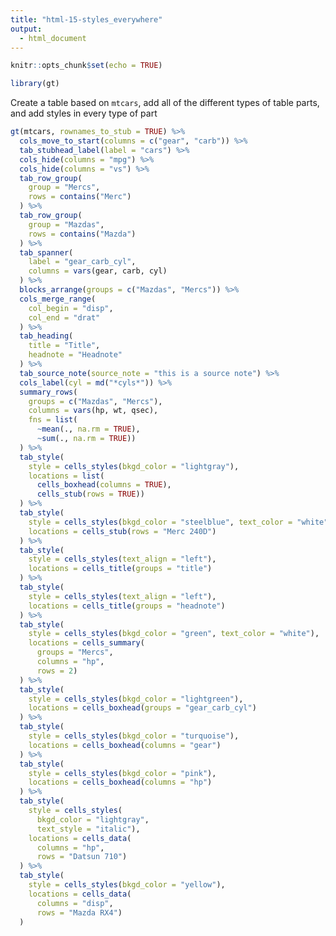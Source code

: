 ```yaml
---
title: "html-15-styles_everywhere"
output:
  - html_document
---
```


```r
knitr::opts_chunk$set(echo = TRUE)

library(gt)
```

Create a table based on `mtcars`, add all of the different types of table parts, and add styles in every type of part

```r
gt(mtcars, rownames_to_stub = TRUE) %>%
  cols_move_to_start(columns = c("gear", "carb")) %>%
  tab_stubhead_label(label = "cars") %>%
  cols_hide(columns = "mpg") %>%
  cols_hide(columns = "vs") %>%
  tab_row_group(
    group = "Mercs",
    rows = contains("Merc")
  ) %>%
  tab_row_group(
    group = "Mazdas",
    rows = contains("Mazda")
  ) %>%
  tab_spanner(
    label = "gear_carb_cyl",
    columns = vars(gear, carb, cyl)
  ) %>%
  blocks_arrange(groups = c("Mazdas", "Mercs")) %>%
  cols_merge_range(
    col_begin = "disp",
    col_end = "drat"
  ) %>%
  tab_heading(
    title = "Title",
    headnote = "Headnote"
  ) %>%
  tab_source_note(source_note = "this is a source note") %>%
  cols_label(cyl = md("*cyls*")) %>%
  summary_rows(
    groups = c("Mazdas", "Mercs"),
    columns = vars(hp, wt, qsec),
    fns = list(
      ~mean(., na.rm = TRUE),
      ~sum(., na.rm = TRUE))
  ) %>%
  tab_style(
    style = cells_styles(bkgd_color = "lightgray"),
    locations = list(
      cells_boxhead(columns = TRUE),
      cells_stub(rows = TRUE))
  ) %>%
  tab_style(
    style = cells_styles(bkgd_color = "steelblue", text_color = "white"),
    locations = cells_stub(rows = "Merc 240D")
  ) %>%
  tab_style(
    style = cells_styles(text_align = "left"),
    locations = cells_title(groups = "title")
  ) %>%
  tab_style(
    style = cells_styles(text_align = "left"),
    locations = cells_title(groups = "headnote")
  ) %>%
  tab_style(
    style = cells_styles(bkgd_color = "green", text_color = "white"),
    locations = cells_summary(
      groups = "Mercs",
      columns = "hp",
      rows = 2)
  ) %>%
  tab_style(
    style = cells_styles(bkgd_color = "lightgreen"),
    locations = cells_boxhead(groups = "gear_carb_cyl")
  ) %>%
  tab_style(
    style = cells_styles(bkgd_color = "turquoise"),
    locations = cells_boxhead(columns = "gear")
  ) %>%
  tab_style(
    style = cells_styles(bkgd_color = "pink"),
    locations = cells_boxhead(columns = "hp")
  ) %>%
  tab_style(
    style = cells_styles(
      bkgd_color = "lightgray",
      text_style = "italic"),
    locations = cells_data(
      columns = "hp",
      rows = "Datsun 710")
  ) %>%
  tab_style(
    style = cells_styles(bkgd_color = "yellow"),
    locations = cells_data(
      columns = "disp",
      rows = "Mazda RX4")
  )
```
